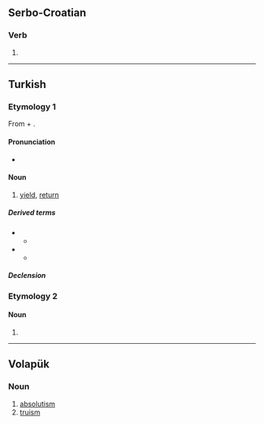 {{also|věřím|верим}}
==Serbo-Croatian==

===Verb===
{{sh-verb-form}}

# {{inflection of|sh|veriti||1|s|pres}}

----

==Turkish==

===Etymology 1===
From {{m|tr|vermek|ver-}} + {{m|tr|-im}}.

====Pronunciation====
* {{IPA|tr|/ve.ɾim/}}

====Noun====
{{tr-noun|i|ler}}

# [[yield]], [[return]]

=====Derived terms=====
* {{l|tr|verimli}}
** {{l|tr|verimlilik}}
* {{l|tr|verimsiz}}
** {{l|tr|verimsizlik}}

=====Declension=====
{{tr-infl-noun-c|i|poss=1}}

===Etymology 2===

====Noun====
{{head|tr|noun form}}

# {{inflection of|tr|veri||1|s|simple present|possessive|t=data}}

----

==Volapük==

===Noun===
{{head|vo|noun}}

# [[absolutism]]
# [[truism]]